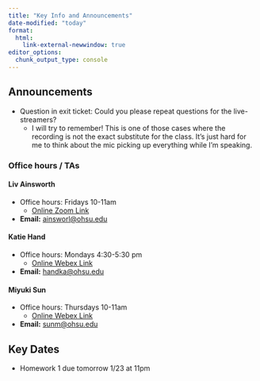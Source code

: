 ```yaml
---
title: "Key Info and Announcements"
date-modified: "today"
format: 
  html:
    link-external-newwindow: true
editor_options: 
  chunk_output_type: console
---
```


## Announcements

- Question in exit ticket: Could you please repeat questions for the live-streamers?
  - I will try to remember! This is one of those cases where the recording is not the exact substitute for the class. It's just hard for me to think about the mic picking up everything while I'm speaking.

### Office hours / TAs 
#### Liv Ainsworth

- Office hours: Fridays 10-11am
  - [Online Zoom Link](https://pdx.zoom.us/my/lainswo)
- **Email:** [ainsworl@ohsu.edu](mailto:ainsworl@ohsu.edu)

#### Katie Hand

- Office hours: Mondays 4:30-5:30 pm 
  - [Online Webex Link](https://ohsu.webex.com/ohsu/j.php?MTID=mde106aeb839ffbab53e77f01bb4590ae)
- **Email:** [handka@ohsu.edu](mailto:handka@ohsu.edu)

#### Miyuki Sun

- Office hours: Thursdays 10-11am
  - [Online Webex Link](https://ohsu.webex.com/ohsu/j.php?MTID=m6d92cdf0b5ce1bdedc0fdb0ec4efb568)
- **Email:** [sunm@ohsu.edu](mailto:sunm@ohsu.edu)

## Key Dates

- Homework 1 due tomorrow 1/23 at 11pm